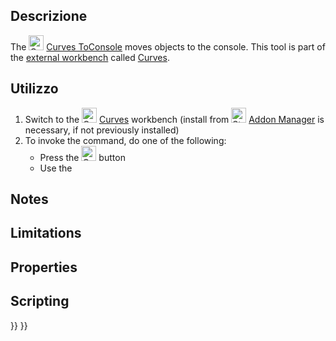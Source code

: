 <languages/>

{{Docnav
|[[Curves_SegmentSurface|SegmentSurface]]
|[[Curves_CompressionSpring|CompressionSpring]]
|[[Curves_Workbench|Curves]]
|IconL=Curves_SegmentSurface.svg
|IconR=Curves_CompressionSpring.svg
|IconC=Curves_workbench_icon.svg
}}

{{GuiCommand
|Name=Curves ToConsole
|MenuLocation=Misc. → Objects to Console
|Workbenches=[[Curves_Workbench|Curves]]
}}

<span id="Description"></span>
==Descrizione==

The [[Image:Curves_ToConsole.svg|24px]] [[Curves_ToConsole|Curves ToConsole]] moves objects to the console. This tool is part of the [[External_workbenches|external workbench]] called [[Curves_Workbench|Curves]].

<span id="Usage"></span>
==Utilizzo==

# Switch to the [[Image:Curves_workbench_icon.svg|24px]] [[Curves_Workbench|Curves]] workbench (install from [[Image:Std_AddonMgr.svg|24px]] [[Std_AddonMgr|Addon Manager]] is necessary, if not previously installed)
# To invoke the command, do one of the following:
#* Press the [[Image:Curves_ToConsole.svg|24px]] button
#* Use the {{MenuCommand|Misc. → Objects to Console}}


==Notes==


==Limitations==


==Properties==


==Scripting==


{{Docnav
|[[Curves_SegmentSurface|SegmentSurface]]
|[[Curves_CompressionSpring|CompressionSpring]]
|[[Curves_Workbench|Curves]]
|IconL=Curves_SegmentSurface.svg
|IconR=Curves_CompressionSpring.svg
|IconC=Curves_workbench_icon.svg
}}

{{Curves Tools navi{{#translation:}}}}
{{Userdocnavi{{#translation:}}}}